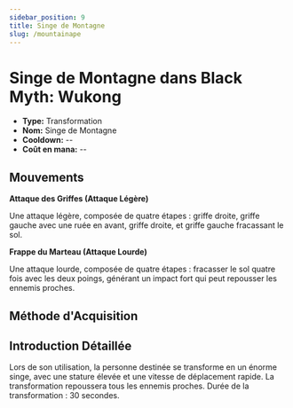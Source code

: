```yaml
---
sidebar_position: 9
title: Singe de Montagne
slug: /mountainape
---
```


# Singe de Montagne dans Black Myth: Wukong

- **Type:** Transformation
- **Nom:** Singe de Montagne
- **Cooldown:** --
- **Coût en mana:** --

## Mouvements

**Attaque des Griffes (Attaque Légère)**

Une attaque légère, composée de quatre étapes : griffe droite, griffe gauche avec une ruée en avant, griffe droite, et griffe gauche fracassant le sol.

**Frappe du Marteau (Attaque Lourde)**

Une attaque lourde, composée de quatre étapes : fracasser le sol quatre fois avec les deux poings, générant un impact fort qui peut repousser les ennemis proches.

## Méthode d'Acquisition

## Introduction Détaillée

Lors de son utilisation, la personne destinée se transforme en un énorme singe, avec une stature élevée et une vitesse de déplacement rapide. La transformation repoussera tous les ennemis proches. Durée de la transformation : 30 secondes.
